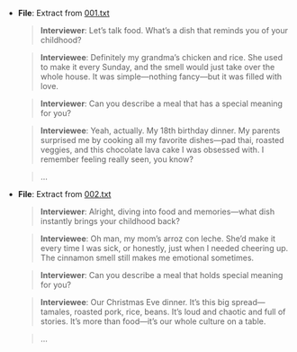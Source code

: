 
  - **File**: Extract from [001.txt](https://github.com/avalanche-strategy/D2D/blob/main/data/synthetic_data/transcripts_food/001.txt)

    > **Interviewer**: Let’s talk food. What’s a dish that reminds you of your childhood?

    > **Interviewee**: Definitely my grandma’s chicken and rice. She used to make it every Sunday, and the smell would just take over the whole house. It was simple—nothing fancy—but it was filled with love.

    > **Interviewer**: Can you describe a meal that has a special meaning for you?

    > **Interviewee**: Yeah, actually. My 18th birthday dinner. My parents surprised me by cooking all my favorite dishes—pad thai, roasted veggies, and this chocolate lava cake I was obsessed with. I remember feeling really seen, you know?

    > ...

  - **File**: Extract from [002.txt](https://github.com/avalanche-strategy/D2D/blob/main/data/synthetic_data/transcripts_food/002.txt)

    > **Interviewer**: Alright, diving into food and memories—what dish instantly brings your childhood back?

    > **Interviewee**: Oh man, my mom’s arroz con leche. She’d make it every time I was sick, or honestly, just when I needed cheering up. The cinnamon smell still makes me emotional sometimes.

    > **Interviewer**: Can you describe a meal that holds special meaning for you?

    > **Interviewee**: Our Christmas Eve dinner. It’s this big spread—tamales, roasted pork, rice, beans. It’s loud and chaotic and full of stories. It’s more than food—it’s our whole culture on a table.

    > ...